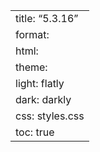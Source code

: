 ---
title: "5.3.16"
format:
    html:
        theme:
            light: flatly
            dark: darkly
        css: styles.css
        toc: true
---